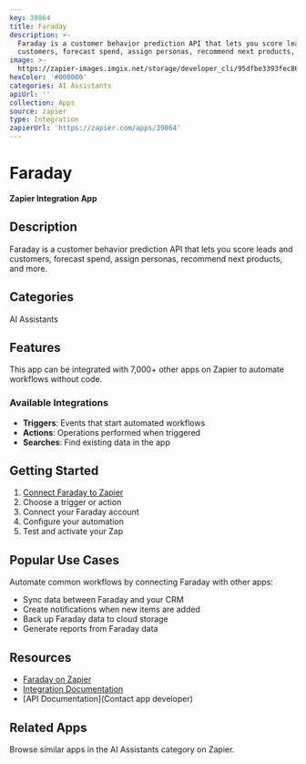 ```yaml
---
key: 39864
title: Faraday
description: >-
  Faraday is a customer behavior prediction API that lets you score leads and
  customers, forecast spend, assign personas, recommend next products, and more.
image: >-
  https://zapier-images.imgix.net/storage/developer_cli/95dfbe3393fec86b7f7da7e64f70104e.png?auto=format%2Ccompress&ixlib=python-3.0.0&q=50
hexColor: '#000000'
categories: AI Assistants
apiUrl: ''
collection: Apps
source: zapier
type: Integration
zapierUrl: 'https://zapier.com/apps/39864'
---
```

# Faraday

**Zapier Integration App**

## Description

Faraday is a customer behavior prediction API that lets you score leads and customers, forecast spend, assign personas, recommend next products, and more.

## Categories

AI Assistants

## Features

This app can be integrated with 7,000+ other apps on Zapier to automate workflows without code.

### Available Integrations

- **Triggers**: Events that start automated workflows
- **Actions**: Operations performed when triggered
- **Searches**: Find existing data in the app

## Getting Started

1. [Connect Faraday to Zapier](https://zapier.com/apps/39864)
2. Choose a trigger or action
3. Connect your Faraday account
4. Configure your automation
5. Test and activate your Zap

## Popular Use Cases

Automate common workflows by connecting Faraday with other apps:

- Sync data between Faraday and your CRM
- Create notifications when new items are added
- Back up Faraday data to cloud storage
- Generate reports from Faraday data

## Resources

- [Faraday on Zapier](https://zapier.com/apps/39864)
- [Integration Documentation](https://zapier.com/apps/39864/integrations)
- [API Documentation](Contact app developer)

## Related Apps

Browse similar apps in the AI Assistants category on Zapier.
